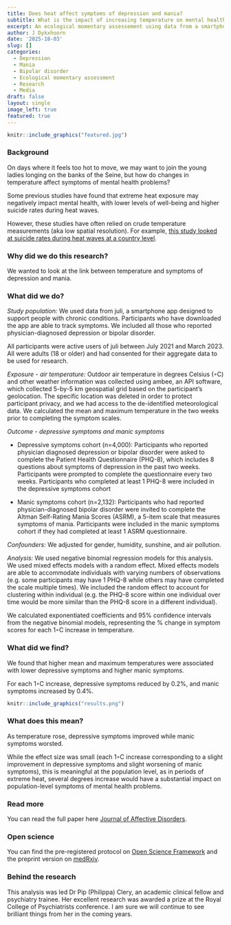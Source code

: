 ```yaml
---
title: Does heat affect symptoms of depression and mania? 
subtitle: What is the impact of increasing temperature on mental health? 
excerpt: An ecological momentary assessement using data from a smartphone app
author: J Dykxhoorn
date: '2025-18-03'
slug: []
categories:
  - Depression
  - Mania
  - Bipolar disorder
  - Ecological momentary assessment
  - Research
  - Media
draft: false
layout: single
image_left: true
featured: true
---
```


```r
knitr::include_graphics("featured.jpg")
```

### Background

On days where it feels too hot to move, we may want to join the young ladies longing on the banks of the Seine, but how do changes in temperature affect symptoms of mental health problems? 

Some previous studies have found that extreme heat exposure may negatively impact mental health, with lower levels of well-being and higher suicide rates during heat waves. 

However, these studies have often relied on crude temperature measurements (aka low spatial resolution). For example, [this study looked at suicide rates during heat waves at a country level](https://www.nature.com/articles/s41598-021-01448-3).

### Why did we do this research?
We wanted to look at the link between temperature and symptoms of depression and mania. 

### What did we do?
*Study population:* We used data from juli, a smartphone app designed to support people with chronic conditions. Participants who have downloaded the app are able to track symptoms. We included all those who reported physician-diagnosed depression or bipolar disorder. 

All participants were active users of juli between July 2021 and March 2023. All were adults (18 or older) and had consented for their aggregate data to be used for research. 


*Exposure - air temperature:* 
Outdoor air temperature in degrees Celsius (◦C) and other weather information was collected using ambee, an API software, which collected  5-by-5 km geospatial grid based on the participant's geolocation. The specific location was deleted in order to protect participant privacy, and we had access to the de-identified meteorological data. We calculated the mean and maximum temperature in the two weeks prior to completing the symptom scales. 



*Outcome - depressive symptoms and manic symptoms* 

+ Depressive symptoms cohort (n=4,000): Participants who reported physician diagnosed depression or bipolar disorder were asked to complete the Patient Health Questionnaire (PHQ-8), which includes 8 questions about symptoms of depression in the past two weeks. Participants were prompted to complete the questionnaire every two weeks. Participants who completed at least 1 PHQ-8 were included in the depressive symptoms cohort

+ Manic symptoms cohort (n=2,132): Participants who had reported physician-diagnosed bipolar disorder were invited to complete the Altman Self-Rating Mania Scores (ASRM), a 5-item scale that measures symptoms of mania. Participants were included in the manic symptoms cohort if they had completed at least 1 ASRM questionnaire. 


*Confounders:* We adjusted for gender, humidity, sunshine, and air pollution. 


*Analysis:* We used negative binomial regression models for this analysis. We used mixed effects models with a random effect. Mixed effects models are able to accommodate individuals with varying numbers of observations (e.g. some participants may have 1 PHQ-8 while others may have completed the scale multiple times). We included the random effect to account for clustering within individual (e.g. the PHQ-8 score within one individual over time would be more similar than the PHQ-8 score in a different individual). 

We calculated exponentiated coefficients and 95% confidence intervals from the negative binomial models, representing the % change in symptom scores for each 1◦C increase in temperature. 


### What did we find?

We found that higher mean and maximum temperatures were associated with lower depressive symptoms and higher manic symptoms.  

For each 1◦C increase, depressive symptoms reduced by 0.2%, and manic symptoms increased by 0.4%.

```r
knitr::include_graphics("results.png")
```


### What does this mean?

As temperature rose, depressive symptoms improved while manic symptoms worsted. 

While the effect size was small (each 1◦C increase corresponding to a slight improvement in depressive symptoms and slight worsening of manic symptoms), this is meaningful at the population level, as in periods of extreme heat, several degrees increase would have a substantial impact on population-level symptoms of mental health problems. 


### Read more

You can read the full paper here [Journal of Affective Disorders](https://www.sciencedirect.com/science/article/pii/S0165032725003854?dgcid=coauthor). 


### Open science

You can find the pre-registered protocol on [Open Science Framework]( https://osf.io/qk76w) and the preprint version on [medRxiv](https://www.medrxiv.org/content/10.1101/2024.10.10.24315229v1).


### Behind the research

This analysis was led Dr Pip (Philippa) Clery, an academic clinical fellow and psychiatry trainee. Her excellent research was awarded a prize at the Royal College of Psychiatrists conference. I am sure we will continue to see brilliant things from her in the coming years. 
